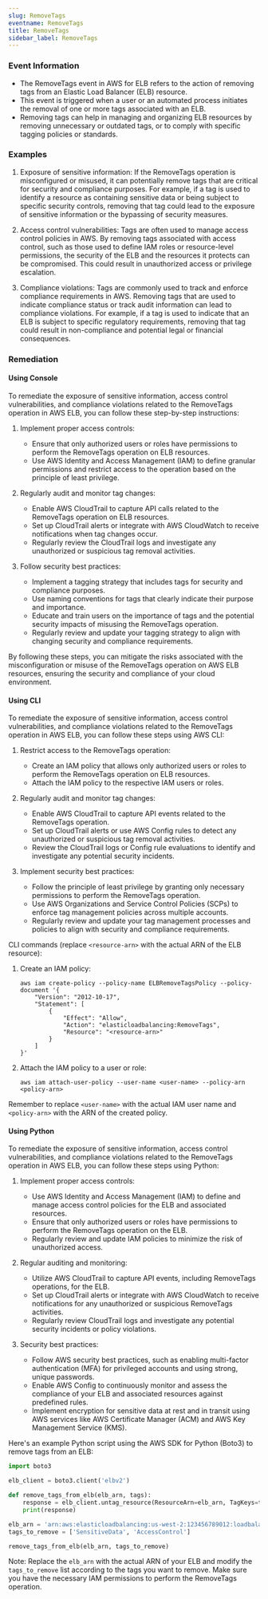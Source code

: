 ```yaml
--- 
slug: RemoveTags
eventname: RemoveTags
title: RemoveTags
sidebar_label: RemoveTags
---
```

                       
### Event Information

- The RemoveTags event in AWS for ELB refers to the action of removing tags from an Elastic Load Balancer (ELB) resource.
- This event is triggered when a user or an automated process initiates the removal of one or more tags associated with an ELB.
- Removing tags can help in managing and organizing ELB resources by removing unnecessary or outdated tags, or to comply with specific tagging policies or standards.


### Examples

1. Exposure of sensitive information: If the RemoveTags operation is misconfigured or misused, it can potentially remove tags that are critical for security and compliance purposes. For example, if a tag is used to identify a resource as containing sensitive data or being subject to specific security controls, removing that tag could lead to the exposure of sensitive information or the bypassing of security measures.

2. Access control vulnerabilities: Tags are often used to manage access control policies in AWS. By removing tags associated with access control, such as those used to define IAM roles or resource-level permissions, the security of the ELB and the resources it protects can be compromised. This could result in unauthorized access or privilege escalation.

3. Compliance violations: Tags are commonly used to track and enforce compliance requirements in AWS. Removing tags that are used to indicate compliance status or track audit information can lead to compliance violations. For example, if a tag is used to indicate that an ELB is subject to specific regulatory requirements, removing that tag could result in non-compliance and potential legal or financial consequences.

### Remediation

#### Using Console

To remediate the exposure of sensitive information, access control vulnerabilities, and compliance violations related to the RemoveTags operation in AWS ELB, you can follow these step-by-step instructions:

1. Implement proper access controls:
   - Ensure that only authorized users or roles have permissions to perform the RemoveTags operation on ELB resources.
   - Use AWS Identity and Access Management (IAM) to define granular permissions and restrict access to the operation based on the principle of least privilege.

2. Regularly audit and monitor tag changes:
   - Enable AWS CloudTrail to capture API calls related to the RemoveTags operation on ELB resources.
   - Set up CloudTrail alerts or integrate with AWS CloudWatch to receive notifications when tag changes occur.
   - Regularly review the CloudTrail logs and investigate any unauthorized or suspicious tag removal activities.

3. Follow security best practices:
   - Implement a tagging strategy that includes tags for security and compliance purposes.
   - Use naming conventions for tags that clearly indicate their purpose and importance.
   - Educate and train users on the importance of tags and the potential security impacts of misusing the RemoveTags operation.
   - Regularly review and update your tagging strategy to align with changing security and compliance requirements.

By following these steps, you can mitigate the risks associated with the misconfiguration or misuse of the RemoveTags operation on AWS ELB resources, ensuring the security and compliance of your cloud environment.

#### Using CLI

To remediate the exposure of sensitive information, access control vulnerabilities, and compliance violations related to the RemoveTags operation in AWS ELB, you can follow these steps using AWS CLI:

1. Restrict access to the RemoveTags operation: 
   - Create an IAM policy that allows only authorized users or roles to perform the RemoveTags operation on ELB resources.
   - Attach the IAM policy to the respective IAM users or roles.

2. Regularly audit and monitor tag changes:
   - Enable AWS CloudTrail to capture API events related to the RemoveTags operation.
   - Set up CloudTrail alerts or use AWS Config rules to detect any unauthorized or suspicious tag removal activities.
   - Review the CloudTrail logs or Config rule evaluations to identify and investigate any potential security incidents.

3. Implement security best practices:
   - Follow the principle of least privilege by granting only necessary permissions to perform the RemoveTags operation.
   - Use AWS Organizations and Service Control Policies (SCPs) to enforce tag management policies across multiple accounts.
   - Regularly review and update your tag management processes and policies to align with security and compliance requirements.

CLI commands (replace `<resource-arn>` with the actual ARN of the ELB resource):

1. Create an IAM policy:
   ```
   aws iam create-policy --policy-name ELBRemoveTagsPolicy --policy-document '{
       "Version": "2012-10-17",
       "Statement": [
           {
               "Effect": "Allow",
               "Action": "elasticloadbalancing:RemoveTags",
               "Resource": "<resource-arn>"
           }
       ]
   }'
   ```

2. Attach the IAM policy to a user or role:
   ```
   aws iam attach-user-policy --user-name <user-name> --policy-arn <policy-arn>
   ```

Remember to replace `<user-name>` with the actual IAM user name and `<policy-arn>` with the ARN of the created policy.

#### Using Python

To remediate the exposure of sensitive information, access control vulnerabilities, and compliance violations related to the RemoveTags operation in AWS ELB, you can follow these steps using Python:

1. Implement proper access controls:
   - Use AWS Identity and Access Management (IAM) to define and manage access control policies for the ELB and associated resources.
   - Ensure that only authorized users or roles have permissions to perform the RemoveTags operation on the ELB.
   - Regularly review and update IAM policies to minimize the risk of unauthorized access.

2. Regular auditing and monitoring:
   - Utilize AWS CloudTrail to capture API events, including RemoveTags operations, for the ELB.
   - Set up CloudTrail alerts or integrate with AWS CloudWatch to receive notifications for any unauthorized or suspicious RemoveTags activities.
   - Regularly review CloudTrail logs and investigate any potential security incidents or policy violations.

3. Security best practices:
   - Follow AWS security best practices, such as enabling multi-factor authentication (MFA) for privileged accounts and using strong, unique passwords.
   - Enable AWS Config to continuously monitor and assess the compliance of your ELB and associated resources against predefined rules.
   - Implement encryption for sensitive data at rest and in transit using AWS services like AWS Certificate Manager (ACM) and AWS Key Management Service (KMS).

Here's an example Python script using the AWS SDK for Python (Boto3) to remove tags from an ELB:

```python
import boto3

elb_client = boto3.client('elbv2')

def remove_tags_from_elb(elb_arn, tags):
    response = elb_client.untag_resource(ResourceArn=elb_arn, TagKeys=tags)
    print(response)

elb_arn = 'arn:aws:elasticloadbalancing:us-west-2:123456789012:loadbalancer/app/my-load-balancer/1234567890abcdef'
tags_to_remove = ['SensitiveData', 'AccessControl']

remove_tags_from_elb(elb_arn, tags_to_remove)
```

Note: Replace the `elb_arn` with the actual ARN of your ELB and modify the `tags_to_remove` list according to the tags you want to remove. Make sure you have the necessary IAM permissions to perform the RemoveTags operation.


 